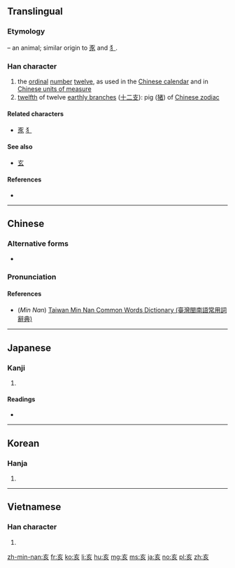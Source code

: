 ==Translingual==

===Etymology===
{{Han etyl}}
{{liushu|p}} – an animal; similar origin to [[豕]] and [[犭]].

===Han character===
{{Han char|rn=8|rad=亠|as=04|sn=6|four=00802|canj=YVHO}}

# the [[ordinal]] [[number]] [[twelve]], as used in the [[Wikipedia:Chinese calendar|Chinese calendar]] and in  [[Wikipedia:Chinese units of measure|Chinese units of measure]]
# [[twelfth]] of twelve [[earthly branch]]es ([[十二支]]): pig ([[猪]]) of [[W:Chinese zodiac|Chinese zodiac]]

====Related characters====
* [[豕]] [[犭]]

====See also====
* [[玄]] <!-- Graphically similar -->

====References====
* {{Han ref|kx=0088.080|dkj=00292|dj=0186.010|hdz=10283.050|uh=4EA5|ud=20133|bh=A5E8|bd=42472}}

----

==Chinese==
{{zh-forms}}

===Alternative forms===
* {{zh-l|㐪}}

===Pronunciation===
{{zh-pron
|m=hài
|c=hoi6
|mn=hāi
|h=pfs=hoi
|mc=y
|oc=y
|cat=n
}}

====References====
*(''Min Nan'') [http://twblg.dict.edu.tw/holodict_new/result_detail.jsp?n_no=2051&curpage=1&sample=%E4%BA%A5&radiobutton=1&querytarget=1&limit=20&pagenum=1&rowcount=2 Taiwan Min Nan Common Words Dictionary (臺灣閩南語常用詞辭典)]

----

==Japanese==

===Kanji===
{{ja-kanji|grade=|rs=亠04}}

# {{defn|lang=ja|sort=亠04}}

====Readings====
* {{ja-readings|goon=[[かい]] (kai)|kanon=[[がい]] (gai)|kun=[[い]] (i), [[ゐ]] (wi, ''outdated'')}}

----

==Korean==

===Hanja===
{{ko-hanja|hangeul=해|rv=hae|mr=hae}}

# {{defn|lang=ko|sort=亠04}}

----

==Vietnamese==

===Han character===
{{vi-hantu|hợi|rs=亠04}}

# {{defn|lang=vi|sort=亠04}}

[[zh-min-nan:亥]]
[[fr:亥]]
[[ko:亥]]
[[li:亥]]
[[hu:亥]]
[[mg:亥]]
[[ms:亥]]
[[ja:亥]]
[[no:亥]]
[[pl:亥]]
[[zh:亥]]